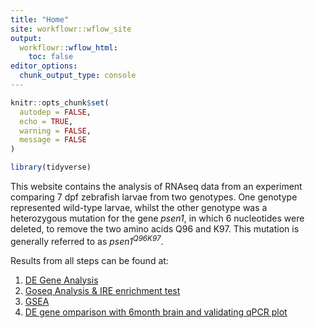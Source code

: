 ```yaml
---
title: "Home"
site: workflowr::wflow_site
output:
  workflowr::wflow_html:
    toc: false
editor_options:
  chunk_output_type: console
---
```


```r
knitr::opts_chunk$set(
  autodep = FALSE,
  echo = TRUE,
  warning = FALSE,
  message = FALSE
)
```

```r
library(tidyverse)
```

This website contains the analysis of RNAseq data from an experiment comparing 7 dpf zebrafish larvae from two genotypes.
One genotype represented wild-type larvae, whilst the other genotype was a heterozygous mutation for the gene *psen1*, in which 6 nucleotides were deleted, to remove the two amino acids Q96 and K97.
This mutation is generally referred to as *psen1^Q96K97^*.

Results from all steps can be found at:

1. [DE Gene Analysis](1_DE_gene_analysis.html)
2. [Goseq Analysis & IRE enrichment test](2_Goseq_analysis_and_IRE_enrichment_test.html)
3. [GSEA](3_GSEA.html)
4. [DE gene omparison with 6month brain and validating qPCR plot](4_DE_gene_comparison_with_6month_brain_and_validating_qPCR_plot.html)
